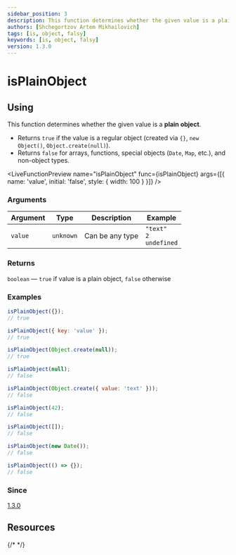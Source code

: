 ```yaml
---
sidebar_position: 3
description: This function determines whether the given value is a plain object.
authors: [Shchegortzov Artem Mikhailovich]
tags: [is, object, falsy]
keywords: [is, object, falsy]
version: 1.3.0
---
```



# isPlainObject

## Using

This function determines whether the given value is a **plain object**.

- Returns `true` if the value is a regular object (created via `{}`, `new Object()`, `Object.create(null)`).
- Returns `false` for arrays, functions, special objects (`Date`, `Map`, etc.), and non-object types.

<LiveFunctionPreview
  name="isPlainObject"
  func={isPlainObject}
  args={[{ name: 'value', initial: 'false', style: { width: 100 } }]}
/>

### Arguments

| Argument | Type      | Description     | Example                                |
| -------- | --------- | --------------- | -------------------------------------- |
| `value`  | `unknown` | Can be any type | `"text"` <br /> `2` <br /> `undefined` |

### Returns

`boolean` — `true` if value is a plain object, `false` otherwise

### Examples

```js
isPlainObject({});
// true

isPlainObject({ key: 'value' });
// true

isPlainObject(Object.create(null));
// true

isPlainObject(null);
// false

isPlainObject(Object.create({ value: 'text' }));
// false

isPlainObject(42);
// false

isPlainObject([]);
// false

isPlainObject(new Date());
// false

isPlainObject(() => {});
// false
```

### Since

[1.3.0](https://www.npmjs.com/package/shegit/v/1.3.0)

## Resources

<div style={{ display: 'flex', gap: 20 }}>
  <GitHubResourceButton link="https://github.com/or-temka/shegit/tree/v1.3.0/src/functions/util/isPlainObject" />
  {/* <CodeSandboxResourceButton link="https://codesandbox.io/p/sandbox/rgbarraytoobj-rppnwn" /> */}
</div>
